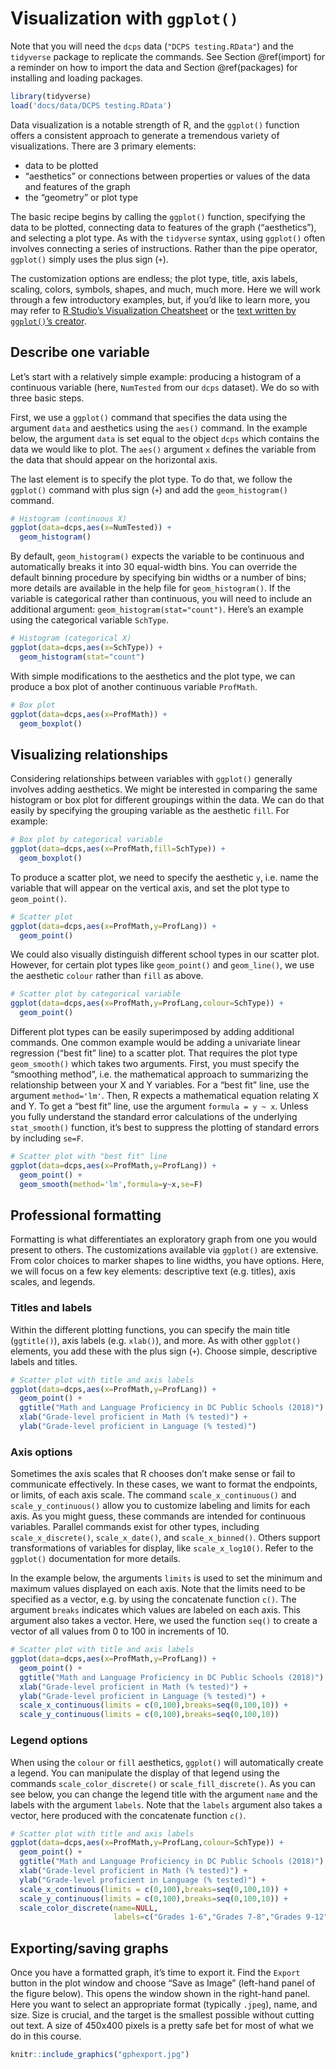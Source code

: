 # Visualization with `ggplot()`

Note that you will need the `dcps` data (`"DCPS testing.RData"`) and the `tidyverse` package to replicate the commands. See Section \@ref(import) for a reminder on how to import the data and Section \@ref(packages) for installing and loading packages.
``` {r chapterload, echo=F, message=F}
library(tidyverse)
load('docs/data/DCPS testing.RData')
```

Data visualization is a notable strength of R, and the `ggplot()` function offers a consistent approach to generate a tremendous variety of visualizations. There are 3 primary elements:

- data to be plotted
- "aesthetics" or connections between properties or values of the data and features of the graph
- the "geometry" or plot type

The basic recipe begins by calling the `ggplot()` function, specifying the data to be plotted, connecting data to features of the graph ("aesthetics"), and selecting a plot type. As with the `tidyverse` syntax, using `ggplot()` often involves connecting a series of instructions. Rather than the pipe operator, `ggplot()` simply uses the plus sign (`+`).

The customization options are endless; the plot type, title, axis labels, scaling, colors, symbols, shapes, and much, much more. Here we will work through a few introductory examples, but, if you'd like to learn more, you may refer to [R Studio's Visualization Cheatsheet](https://raw.githubusercontent.com/rstudio/cheatsheets/main/data-visualization.pdf) or the [text written by `ggplot()`'s creator](https://ggplot2-book.org/introduction.html).

## Describe one variable
Let's start with a relatively simple example: producing a histogram of a continuous variable (here, `NumTested` from our `dcps` dataset). We do so with three basic steps.

First, we use a `ggplot()` command that specifies the data using the argument `data` and aesthetics using the `aes()` command. In the example below, the argument `data` is set equal to the object `dcps` which contains the data we would like to plot. The `aes()` argument `x` defines the variable from the data that should appear on the horizontal axis.

The last element is to specify the plot type. To do that, we follow the `ggplot()` command with plus sign (`+`) and add the `geom_histogram()` command.

```{r gghist, eval=TRUE, out.width="70%",fig.align='center',message=FALSE}
# Histogram (continuous X)
ggplot(data=dcps,aes(x=NumTested)) +
  geom_histogram()
```

By default, `geom_histogram()` expects the variable to be continuous and automatically breaks it into 30 equal-width bins. You can override the default binning procedure by specifying bin widths or a number of bins; more details are available in the help file for `geom_histogram()`. If the variable is categorical rather than continuous, you will need to include an additional argument: `geom_histogram(stat="count")`. Here's an example using the categorical variable `SchType`.

```{r gghist_cat, eval=TRUE, out.width="70%",fig.align='center',message=FALSE,warning=FALSE}
# Histogram (categorical X)
ggplot(data=dcps,aes(x=SchType)) +
  geom_histogram(stat="count")
```

With simple modifications to the aesthetics and the plot type, we can produce a box plot of another continuous variable `ProfMath`.

```{r ggbox, eval=TRUE, out.width="70%",fig.align='center'}
# Box plot
ggplot(data=dcps,aes(x=ProfMath)) +
  geom_boxplot()
```

## Visualizing relationships
Considering relationships between variables with `ggplot()` generally involves adding aesthetics. We might be interested in comparing the same histogram or box plot for different groupings within the data. We can do that easily by specifying the grouping variable as the aesthetic `fill`. For example:
```{r ggboxbytype, eval=TRUE, out.width="70%",fig.align='center'}
# Box plot by categorical variable
ggplot(data=dcps,aes(x=ProfMath,fill=SchType)) +
  geom_boxplot()
```

To produce a scatter plot, we need to specify the aesthetic `y`, i.e. name the variable that will appear on the vertical axis, and set the plot type to `geom_point()`.
```{r ggscatter, eval=TRUE, out.width="70%",fig.align='center'}
# Scatter plot
ggplot(data=dcps,aes(x=ProfMath,y=ProfLang)) +
  geom_point()
```

We could also visually distinguish different school types in our scatter plot. However, for certain plot types like `geom_point()` and `geom_line()`, we use the aesthetic `colour` rather than `fill` as above.

```{r ggscatter_bytype, eval=TRUE, out.width="70%",fig.align='center'}
# Scatter plot by categorical variable
ggplot(data=dcps,aes(x=ProfMath,y=ProfLang,colour=SchType)) +
  geom_point()
```

Different plot types can be easily superimposed by adding additional commands. One common example would be adding a univariate linear regression ("best fit" line) to a scatter plot. That requires the plot type `geom_smooth()` which takes two arguments. First, you must specify the "smoothing method", i.e. the mathematical approach to summarizing the relationship between your X and Y variables. For a "best fit" line, use the argument `method='lm'`. Then, R expects a mathematical equation relating X and Y. To get a "best fit" line, use the argument `formula = y ~ x`. Unless you fully understand the standard error calculations of the underlying `stat_smooth()` function, it's best to suppress the plotting of standard errors by including `se=F`.

```{r ggreg, eval=TRUE, out.width="70%",fig.align='center'}
# Scatter plot with "best fit" line
ggplot(data=dcps,aes(x=ProfMath,y=ProfLang)) +
  geom_point() +
  geom_smooth(method='lm',formula=y~x,se=F)
```

## Professional formatting
Formatting is what differentiates an exploratory graph from one you would present to others. The customizations available via `ggplot()` are extensive. From color choices to marker shapes to line widths, you have options. Here, we will focus on a few key elements: descriptive text (e.g. titles), axis scales, and legends.

### Titles and labels
Within the different plotting functions, you can specify the main title (`ggtitle()`), axis labels (e.g. `xlab()`), and more. As with other `ggplot()` elements, you add these with the plus sign (`+`). Choose simple, descriptive labels and titles.

```{r ggscatter_lab, eval=TRUE, out.width="70%",fig.align='center'}
# Scatter plot with title and axis labels
ggplot(data=dcps,aes(x=ProfMath,y=ProfLang)) +
  geom_point() +
  ggtitle("Math and Language Proficiency in DC Public Schools (2018)") +
  xlab("Grade-level proficient in Math (% tested)") +
  ylab("Grade-level proficient in Language (% tested)")
```

### Axis options
Sometimes the axis scales that R chooses don't make sense or fail to communicate effectively. In these cases, we want to format the endpoints, or limits, of each axis scale. The command `scale_x_continuous()` and `scale_y_continuous()` allow you to customize labeling and limits for each axis. As you might guess, these commands are intended for continuous variables. Parallel commands exist for other types, including `scale_x_discrete()`, `scale_x_date()`, and `scale_x_binned()`. Others support transformations of variables for display, like `scale_x_log10()`. Refer to the `ggplot()` documentation for more details.

In the example below, the arguments `limits` is used to set the minimum and maximum values displayed on each axis. Note that the limits need to be specified as a vector, e.g. by using the concatenate function `c()`. The argument `breaks` indicates which values are labeled on each axis. This argument also takes a vector. Here, we used the function `seq()` to create a vector of all values from 0 to 100 in increments of 10.

```{r ggscatter_axes, eval=TRUE, out.width="70%",fig.align='center'}
# Scatter plot with title and axis labels
ggplot(data=dcps,aes(x=ProfMath,y=ProfLang)) +
  geom_point() +
  ggtitle("Math and Language Proficiency in DC Public Schools (2018)") +
  xlab("Grade-level proficient in Math (% tested)") +
  ylab("Grade-level proficient in Language (% tested)") +
  scale_x_continuous(limits = c(0,100),breaks=seq(0,100,10)) +
  scale_y_continuous(limits = c(0,100),breaks=seq(0,100,10))
```

### Legend options
When using the `colour` or `fill` aesthetics, `ggplot()` will automatically create a legend. You can manipulate the display of that legend using the commands `scale_color_discrete()` or `scale_fill_discrete()`. As you can see below, you can change the legend title with the argument `name` and the labels with the argument `labels`. Note that the `labels` argument also takes a vector, here produced with the concatenate function `c()`.

```{r ggscatter_legend, eval=TRUE, out.width="70%",fig.align='center'}
# Scatter plot with title and axis labels
ggplot(data=dcps,aes(x=ProfMath,y=ProfLang,colour=SchType)) +
  geom_point() +
  ggtitle("Math and Language Proficiency in DC Public Schools (2018)") +
  xlab("Grade-level proficient in Math (% tested)") +
  ylab("Grade-level proficient in Language (% tested)") +
  scale_x_continuous(limits = c(0,100),breaks=seq(0,100,10)) +
  scale_y_continuous(limits = c(0,100),breaks=seq(0,100,10)) +
  scale_color_discrete(name=NULL,
                       labels=c("Grades 1-6","Grades 7-8","Grades 9-12"))
```

## Exporting/saving graphs
Once you have a formatted graph, it's time to export it. Find the `Export` button in the plot window and choose "Save as Image" (left-hand panel of the figure below). This opens the window shown in the right-hand panel. Here you want to select an appropriate format (typically `.jpeg`), name, and size. Size is crucial, and the target is the smallest possible without cutting out text. A size of 450x400 pixels is a pretty safe bet for most of what we do in this course.

```{r gphsave, echo=FALSE, eval=TRUE, out.width = '85%',fig.align = 'center', fig.cap="Fortmat and export graphs"}
knitr::include_graphics("gphexport.jpg")
```
